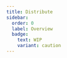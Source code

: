 ```yaml
---
title: Distribute
sidebar:
  order: 0
  label: Overview
  badge:
    text: WIP
    variant: caution
---
```



<CardGrid>
  <LinkCard
    title="AUR"
    href="/distribute/aur"
    description="Distribution using the Arch User Repository"
  />
  <LinkCard
    title="Android APK/AAB Signing"
    href="/distribute/apk-sign"
    description="Sign APK and AAB packages"
  />
  <LinkCard
    title="Crabnebula Cloud"
    href="/distribute/crabnebula-cloud"
    description="Distribute your app using Crabnebula"
  />
  <LinkCard
    title="Flathub"
    href="/distribute/flatpak/"
    description="Distribute as a flatpak"
  />
  <LinkCard
    title="Snapcraft"
    href="/distribute/snapcraft/"
    description="Distribute on Snapcraft.io"
  />
  <LinkCard
    title="RPM"
    href="/distribute/rpm"
    description="Distribute as an RPM package"
  />
</CardGrid>


<Stub />
